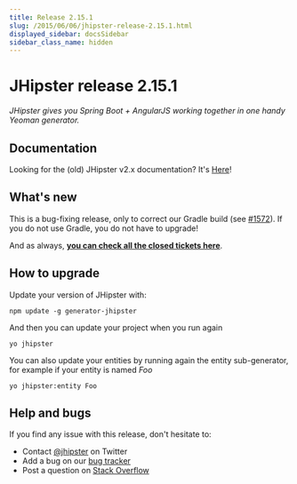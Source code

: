 ```yaml
---
title: Release 2.15.1
slug: /2015/06/06/jhipster-release-2.15.1.html
displayed_sidebar: docsSidebar
sidebar_class_name: hidden
---
```


JHipster release 2.15.1
==================

*JHipster gives you Spring Boot + AngularJS working together in one handy Yeoman generator.*

Documentation
----------

Looking for the (old) JHipster v2.x documentation? It's [Here](/documentation-archive)!

What's new
----------

This is a bug-fixing release, only to correct our Gradle build (see [#1572](https://github.com/jhipster/generator-jhipster/issues/1572)). If you do not use Gradle, you do not have to upgrade!

And as always, __[you can check all the closed tickets here](https://github.com/jhipster/generator-jhipster/issues?q=milestone%3A2.15.1+is%3Aclosed)__.

How to upgrade
------------

Update your version of JHipster with:

```
npm update -g generator-jhipster
```

And then you can update your project when you run again

```
yo jhipster
```

You can also update your entities by running again the entity sub-generator, for example if your entity is named _Foo_

```
yo jhipster:entity Foo
```

Help and bugs
--------------

If you find any issue with this release, don't hesitate to:

- Contact [@jhipster](https://twitter.com/jhipster) on Twitter
- Add a bug on our [bug tracker](https://github.com/jhipster/generator-jhipster/issues?state=open)
- Post a question on [Stack Overflow](http://stackoverflow.com/tags/jhipster/info)

